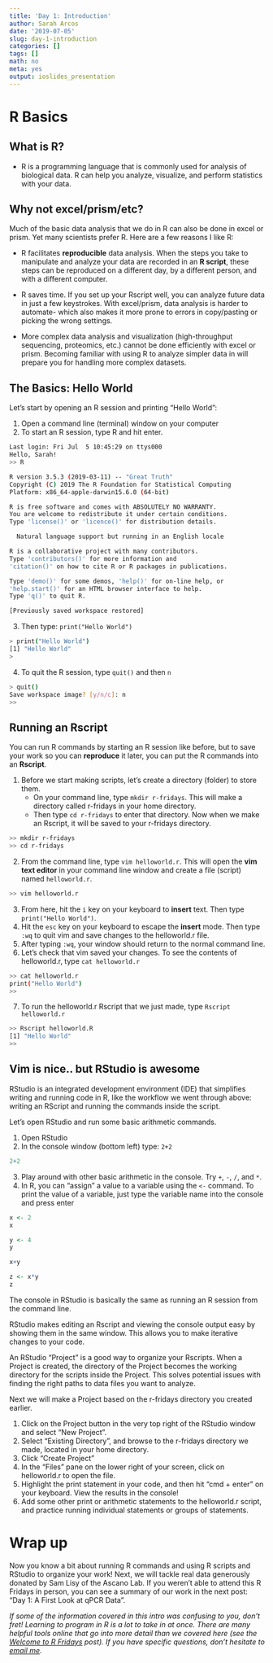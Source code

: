 ```yaml
---
title: 'Day 1: Introduction'
author: Sarah Arcos
date: '2019-07-05'
slug: day-1-introduction
categories: []
tags: []
math: no
meta: yes
output: ioslides_presentation
---
```


# R Basics

## What is R?

 - R is a programming language that is commonly used for analysis of biological data. R can help you analyze, visualize, and perform statistics with your data.

## Why not excel/prism/etc?
Much of the basic data analysis that we do in R can also be done in excel or prism. Yet many scientists prefer R. Here are a few reasons I like R:

 - R facilitates __reproducible__ data analysis. When the steps you take to manipulate and analyze your data are recorded in an __R script__, these steps can be reproduced on a different day, by a different person, and with a different computer.
 
 - R saves time. If you set up your Rscript well, you can analyze future data in just a few keystrokes. With excel/prism, data analysis is harder to automate- which also makes it more prone to errors in copy/pasting or picking the wrong settings. 

 - More complex data analysis and visualization (high-throughput sequencing, proteomics, etc.) cannot be done efficiently with excel or prism. Becoming familiar with using R to analyze simpler data in will prepare you for handling more complex datasets.

## The Basics: Hello World
Let's start by opening an R session and printing "Hello World":

1. Open a command line (terminal) window on your computer
2. To start an R session, type R and hit enter.
  
```bash
Last login: Fri Jul  5 10:45:29 on ttys000
Hello, Sarah!
>> R

R version 3.5.3 (2019-03-11) -- "Great Truth"
Copyright (C) 2019 The R Foundation for Statistical Computing
Platform: x86_64-apple-darwin15.6.0 (64-bit)

R is free software and comes with ABSOLUTELY NO WARRANTY.
You are welcome to redistribute it under certain conditions.
Type 'license()' or 'licence()' for distribution details.

  Natural language support but running in an English locale

R is a collaborative project with many contributors.
Type 'contributors()' for more information and
'citation()' on how to cite R or R packages in publications.

Type 'demo()' for some demos, 'help()' for on-line help, or
'help.start()' for an HTML browser interface to help.
Type 'q()' to quit R.

[Previously saved workspace restored]
```
  
3. Then type: `print("Hello World")`

```bash
> print("Hello World")
[1] "Hello World"
>
```

4. To quit the R session, type `quit()` and then `n`
  
```bash
> quit()
Save workspace image? [y/n/c]: n
>>
```

## Running an Rscript
You can run R commands by starting an R session like before, but to save your work so you can __reproduce__ it later, you can put the R commands into an __Rscript__.

1. Before we start making scripts, let's create a directory (folder) to store them. 
    + On your command line, type `mkdir r-fridays`. This will make a directory called r-fridays in your home directory. 
    + Then type `cd r-fridays` to enter that directory. Now when we make an Rscript, it will be saved to your r-fridays directory.
    
```bash
>> mkdir r-fridays
>> cd r-fridays
```

2. From the command line, type `vim helloworld.r`. This will open the __vim text editor__ in your command line window and create a file (script) named `helloworld.r`.

```bash
>> vim helloworld.r
```

3. From here, hit the `i` key on your keyboard to __insert__ text. Then type `print("Hello World")`.
4. Hit the `esc` key on your keyboard to escape the __insert__ mode. Then type `:wq` to quit vim and save changes to the helloworld.r file.
5. After typing `:wq`, your window should return to the normal command line.
6. Let's check that vim saved your changes. To see the contents of helloworld.r, type `cat helloworld.r`

```bash
>> cat helloworld.r
print("Hello World")
>>
```

7. To run the helloworld.r Rscript that we just made, type `Rscript helloworld.r`
  
```bash
>> Rscript helloworld.R
[1] "Hello World"
>>
```

## Vim is nice.. but RStudio is awesome
RStudio is an integrated development environment (IDE) that simplifies writing and running code in R, like the workflow we went through above: writing an RScript and running the commands inside the script.

Let's open RStudio and run some basic arithmetic commands.

1. Open RStudio
2. In the console window (bottom left) type: `2+2`

```r
2+2
```

3. Play around with other basic arithmetic in the console. Try `+`, `-`, `/`, and `*`.
4. In R, you can "assign" a value to a variable using the `<-` command. To print the value of a variable, just type the variable name into the console and press enter

```r
x <- 2
x

y <- 4
y

x+y

z <- x*y
z
```


The console in RStudio is basically the same as running an R session from the command line. 

RStudio makes editing an Rscript and viewing the console output easy by showing them in the same window. This allows you to make iterative changes to your code.

An RStudio "Project" is a good way to organize your Rscripts. When a Project is created, the directory of the Project becomes the working directory for the scripts inside the Project. This solves potential issues with finding the right paths to data files you want to analyze.

Next we will make a Project based on the r-fridays directory you created earlier.

1. Click on the Project button in the very top right of the RStudio window and select "New Project".
2. Select "Existing Directory", and browse to the r-fridays directory we made, located in your home directory.
3. Click "Create Project"
4. In the "Files" pane on the lower right of your screen, click on helloworld.r to open the file.
5. Highlight the print statement in your code, and then hit "cmd + enter" on your keyboard. View the results in the console!
6. Add some other print or arithmetic statements to the helloworld.r script, and practice running individual statements or groups of statements.

# Wrap up

Now you know a bit about running R commands and using R scripts and RStudio to organize your work! Next, we will tackle real data generously donated by Sam Lisy of the Ascano Lab. If you weren't able to attend this R Fridays in person, you can see a summary of our work in the next post: "Day 1: A First Look at qPCR Data".

_If some of the information covered in this intro was confusing to you, don't fret! Learning to program in R is a lot to take in at once. There are many helpful tools online that go into more detail than we covered here (see the [Welcome to R Fridays](http://r-fridays.rbind.io/2019/07/03/welcome/) post). If you have specific questions, don't hesitate to [email me](https://saraharcos.github.io/contact.html)._







